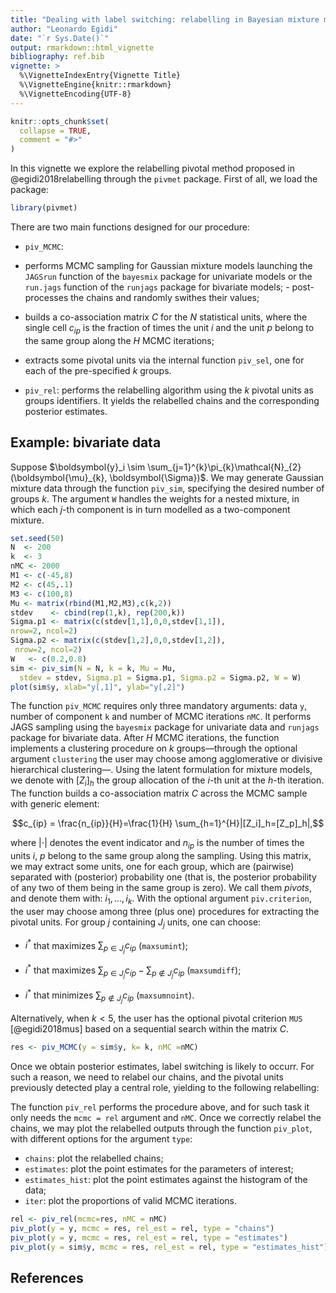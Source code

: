 ```yaml
---
title: "Dealing with label switching: relabelling in Bayesian mixture models by pivotal units"
author: "Leonardo Egidi"
date: "`r Sys.Date()`"
output: rmarkdown::html_vignette
bibliography: ref.bib
vignette: >
  %\VignetteIndexEntry{Vignette Title}
  %\VignetteEngine{knitr::rmarkdown}
  %\VignetteEncoding{UTF-8}
---
```


```r
knitr::opts_chunk$set(
  collapse = TRUE,
  comment = "#>"
)
```

In this vignette we explore the relabelling pivotal method proposed in @egidi2018relabelling through the `pivmet` package. First of all, we load the package:

```r
library(pivmet)
```


There are two main functions designed for our procedure: 

- `piv_MCMC`: 

- performs MCMC sampling for Gaussian mixture models launching the `JAGSrun` function of the `bayesmix` package for univariate models or the `run.jags` function of the `runjags` package for bivariate models; - post-processes the chains and randomly swithes their values; 
- builds a co-association matrix $C$ for the $N$ statistical units, where the single cell $c_{ip}$ is the fraction of times the unit $i$ and the unit $p$ belong to the same group along the $H$ MCMC iterations;
- extracts some pivotal units via the internal function `piv_sel`, one for each of the pre-specified $k$ groups.

- `piv_rel`: performs the relabelling algorithm using the $k$ pivotal units as groups identifiers. It yields the relabelled chains and the corresponding posterior estimates.

## Example: bivariate data

Suppose $\boldsymbol{y}_i \sim \sum_{j=1}^{k}\pi_{k}\mathcal{N}_{2}(\boldsymbol{\mu}_{k}, \boldsymbol{\Sigma})$. We may generate Gaussian mixture data through the function `piv_sim`, specifying the desired number of groups $k$. The argument `W` handles the weights for a nested mixture, in which each $j$-th component is in turn modelled as a two-component mixture.


```r
set.seed(50)
N  <- 200
k  <- 3
nMC <- 2000
M1 <- c(-45,8)
M2 <- c(45,.1)
M3 <- c(100,8)
Mu <- matrix(rbind(M1,M2,M3),c(k,2))
stdev    <- cbind(rep(1,k), rep(200,k))
Sigma.p1 <- matrix(c(stdev[1,1],0,0,stdev[1,1]),
nrow=2, ncol=2)
Sigma.p2 <- matrix(c(stdev[1,2],0,0,stdev[1,2]),
 nrow=2, ncol=2)
W   <- c(0.2,0.8)
sim <- piv_sim(N = N, k = k, Mu = Mu,
  stdev = stdev, Sigma.p1 = Sigma.p1, Sigma.p2 = Sigma.p2, W = W)
plot(sim$y, xlab="y[,1]", ylab="y[,2]")
```

The function ```piv_MCMC``` requires only three mandatory arguments: data ```y```, number of component ```k``` and number of MCMC iterations ```nMC```. It performs JAGS sampling using the ```bayesmix``` package for univariate data and ```runjags``` package for bivariate data. After $H$ MCMC iterations, the function implements a clustering procedure on $k$ groups---through the optional argument `clustering` the user may choose among agglomerative or divisive hierarchical clustering---. Using the latent formulation for mixture models, we denote with $[Z_i]_h$ the group allocation of the $i$-th unit at the $h$-th iteration. The function builds a co-association matrix $C$ across the MCMC sample with generic element:

$$c_{ip} = \frac{n_{ip}}{H}=\frac{1}{H} \sum_{h=1}^{H}|[Z_i]_h=[Z_p]_h|,$$

where $|\cdot|$ denotes the event indicator and $n_{ip}$ is the number of times the units $i, \ p$ belong to the same group along the sampling. Using this matrix, we may extract some units, one for each group, which
are (pairwise) separated with (posterior) probability one (that
is, the posterior probability of any two of them being in the
same group is zero). We call them *pivots*, and denote them with: $i_1,\ldots,i_k$. With the optional argument `piv.criterion`, the user may choose among three (plus one) procedures for extracting the pivotal units. For group $j$ containing $J_j$ units, one can choose:

-  $i^{*}$ that maximizes $\sum_{p \in J_j}c_{ip}$ (`maxsumint`);

- $i^{*}$ that maximizes $\sum_{p \in J_j}c_{ip}- \sum_{p \not\in J_j}c_{ip}$ (`maxsumdiff`);

- $i^{*}$ that minimizes $\sum_{p \not\in J_j}c_{ip}$ (`maxsumnoint`).

Alternatively, when $k <5$, the user has the optional pivotal criterion `MUS` [@egidi2018mus] based on a sequential search within the matrix $C$.



```r
res <- piv_MCMC(y = sim$y, k= k, nMC =nMC)
```

Once we obtain posterior estimates, label switching is likely to occurr. For such a reason, we need to relabel our chains, and the pivotal units previously detected play a central role, yielding to the following relabelling:

\begin{align*} 
[\mu_{j}]_h=&[\mu_{Z_{i_{j}}}]_h \\
[Z_{i}]_h =j & \mbox{ for } i : [Z_i]_h=[Z_{i_{j}}]_h.\\
\end{align*}

The function `piv_rel` performs the procedure above, and for such task it only needs the `mcmc = rel` argument and `nMC`. Once we correctly relabel the chains, we may plot the relabelled outputs through the function `piv_plot`, with different options for the argument `type`:

- `chains`: plot the relabelled chains;
- `estimates`: plot the point estimates for the parameters of interest;
- `estimates_hist`: plot the point estimates against the histogram of the data;
- `iter`: plot the proportions of valid MCMC iterations.


```r
rel <- piv_rel(mcmc=res, nMC = nMC)
piv_plot(y = y, mcmc = res, rel_est = rel, type = "chains")
piv_plot(y = y, mcmc = res, rel_est = rel, type = "estimates")
piv_plot(y = sim$y, mcmc = res, rel_est = rel, type = "estimates_hist")
```


## References

